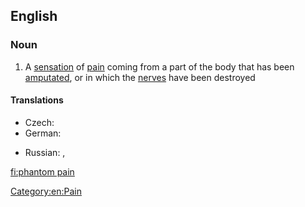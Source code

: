 ==English==

===Noun===
{{wikipedia}}
{{en-noun|sg=[[phantom]] [[pain]]}}

# A [[sensation]] of [[pain]] coming from a part of the body that has been [[amputate]]d, or in which the [[nerve]]s have been destroyed

====Translations====
{{trans-top|sensation of pain coming from a part of the body that has been amputated}}
* Czech: {{t-|cs|fantomová bolest|f}}
* German: {{t|de|Phantomschmerz|m}}
{{trans-mid}}
* Russian: {{t|ru|фантомная боль|f|tr=fantómnaja bolʹ|sc=Cyrl}}, {{t|ru|призрачная боль|f|tr=prízračnaja bolʹ|sc=Cyrl}}
{{trans-bottom}}

[[Category:en:Pain]]
[[fi:phantom pain]]